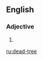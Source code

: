 ==English==

===Adjective===
{{en-adj|head=[[dead]]-[[tree]]|-}}

# {{alternative spelling of|dead tree|lang=en}}

[[ru:dead-tree]]